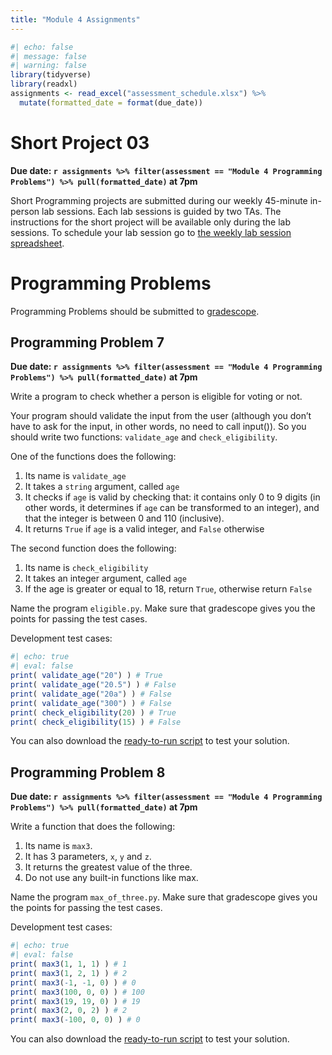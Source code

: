 ```yaml
---
title: "Module 4 Assignments"
---
```


```r
#| echo: false
#| message: false
#| warning: false
library(tidyverse)
library(readxl)
assignments <- read_excel("assessment_schedule.xlsx") %>% 
  mutate(formatted_date = format(due_date))
```


# Short Project 03

**Due date: `r assignments %>% filter(assessment == "Module 4 Programming Problems") %>% pull(formatted_date)` at 7pm**

Short Programming projects are submitted during our weekly 45-minute in-person lab sessions. Each lab sessions is guided by two TAs. The instructions for the short project will be available only during the lab sessions. To schedule your lab session go to [the weekly lab session spreadsheet](https://docs.google.com/spreadsheets/d/1mS3H-8GyLHb__rZaf9j66khmkncQgeqEXfyVk2l0sNo/edit?usp=sharing).

# Programming Problems

Programming Problems should be submitted to [gradescope](https://www.gradescope.com/courses/827397).

## Programming Problem 7

**Due date: `r assignments %>% filter(assessment == "Module 4 Programming Problems") %>% pull(formatted_date)` at 7pm**

Write a program to check whether a person is eligible for voting or not.

Your program should validate the input from the user (although you don't have to ask for the input, in other words, no need to call input()). So you should write two functions: `validate_age` and `check_eligibility`.

One of the functions does the following:

1.  Its name is `validate_age`
2.  It takes a `string` argument, called `age`
3.  It checks if `age` is valid by checking that: it contains only 0 to 9 digits (in other words, it determines if `age` can be transformed to an integer), and that the integer is between 0 and 110 (inclusive).
4.  It returns `True` if `age` is a valid integer, and `False` otherwise

The second function does the following:

1.  Its name is `check_eligibility`
2.  It takes an integer argument, called `age`
3.  If the age is greater or equal to 18, return `True`, otherwise return `False`

Name the program `eligible.py`. Make sure that gradescope gives you the points for passing the test cases.

Development test cases:

```r
#| echo: true
#| eval: false
print( validate_age("20") ) # True
print( validate_age("20.5") ) # False
print( validate_age("20a") ) # False
print( validate_age("300") ) # False
print( check_eligibility(20) ) # True
print( check_eligibility(15) ) # False
```

You can also download the [ready-to-run script](test_scripts/test_eligible.py) to test your solution.

## Programming Problem 8

**Due date: `r assignments %>% filter(assessment == "Module 4 Programming Problems") %>% pull(formatted_date)` at 7pm**

Write a function that does the following:

1.  Its name is `max3`.
2.  It has 3 parameters, `x`, `y` and `z`.
3.  It returns the greatest value of the three.
4.  Do not use any built-in functions like max.

Name the program `max_of_three.py`. Make sure that gradescope gives you the points for passing the test cases.

Development test cases:

```r
#| echo: true
#| eval: false
print( max3(1, 1, 1) ) # 1
print( max3(1, 2, 1) ) # 2
print( max3(-1, -1, 0) ) # 0
print( max3(100, 0, 0) ) # 100
print( max3(19, 19, 0) ) # 19
print( max3(2, 0, 2) ) # 2
print( max3(-100, 0, 0) ) # 0
```

You can also download the [ready-to-run script](test_scripts/test_max_of_three.py) to test your solution.
